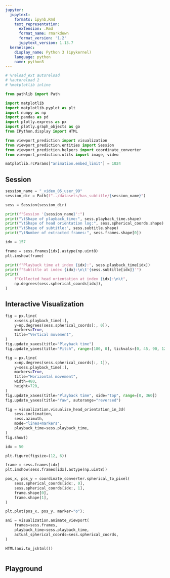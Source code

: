 ```yaml
---
jupyter:
  jupytext:
    formats: ipynb,Rmd
    text_representation:
      extension: .Rmd
      format_name: rmarkdown
      format_version: '1.2'
      jupytext_version: 1.13.7
  kernelspec:
    display_name: Python 3 (ipykernel)
    language: python
    name: python3
---
```


```python
# %reload_ext autoreload
# %autoreload 2
# %matplotlib inline
```

```python
from pathlib import Path

import matplotlib
import matplotlib.pyplot as plt
import numpy as np
import pandas as pd
import plotly.express as px
import plotly.graph_objects as go
from IPython.display import HTML

from viewport_prediction import visualization
from viewport_prediction.entities import Session
from viewport_prediction.helpers import coordinate_converter
from viewport_prediction.utils import image, video

matplotlib.rcParams["animation.embed_limit"] = 1024
```

<!-- #region tags=[] -->
## Session
<!-- #endregion -->

```python
session_name = "_video_05_user_99"
session_dir = Path(f"../datasets/has_subtitle/{session_name}")

sess = Session(session_dir)

print(f"Session '{session_name}':")
print("\tShape of playback_time:", sess.playback_time.shape)
print("\tShape of head orientation log:", sess.spherical_coords.shape)
print("\tShape of subtitle:", sess.subtitle.shape)
print("\tNumber of extracted frames:", sess.frames.shape[0])
```

```python
idx = 157

frame = sess.frames[idx].astype(np.uint8)
plt.imshow(frame)

print(f"Playback time at index {idx}:", sess.playback_time[idx])
print(f"Subtitle at index {idx}:\n\t'{sess.subtitle[idx]}'")
print(
    f"Collected head orientation at index {idx}:\n\t",
    np.degrees(sess.spherical_coords[idx]),
)
```

## Interactive Visualization

```python
fig = px.line(
    x=sess.playback_time[:],
    y=np.degrees(sess.spherical_coords[:, 0]),
    markers=True,
    title="Vertical movement",
)
fig.update_xaxes(title="Playback time")
fig.update_yaxes(title="Pitch", range=[180, 0], tickvals=[0, 45, 90, 125, 180])
```

```python
fig = px.line(
    x=np.degrees(sess.spherical_coords[:, 1]),
    y=sess.playback_time[:],
    markers=True,
    title="Horizontal movement",
    width=480,
    height=720,
)
fig.update_xaxes(title="Playback time", side="top", range=[0, 360])
fig.update_yaxes(title="Yaw", autorange="reversed")
```

```python
fig = visualization.visualize_head_orientation_in_3d(
    sess.inclination,
    sess.azimuth,
    mode="lines+markers",
    playback_time=sess.playback_time,
)
fig.show()
```

```python
idx = 50

plt.figure(figsize=(12, 6))

frame = sess.frames[idx]
plt.imshow(sess.frames[idx].astype(np.uint8))

pos_x, pos_y = coordinate_converter.spherical_to_pixel(
    sess.spherical_coords[idx:, 0],
    sess.spherical_coords[idx:, 1],
    frame.shape[0],
    frame.shape[1],
)

plt.plot(pos_x, pos_y, marker="o");
```

```python
ani = visualization.animate_viewport(
    frames=sess.frames,
    playback_time=sess.playback_time,
    actual_spherical_coords=sess.spherical_coords,
)

HTML(ani.to_jshtml())
```

```python

```

## Playground

```python

```
